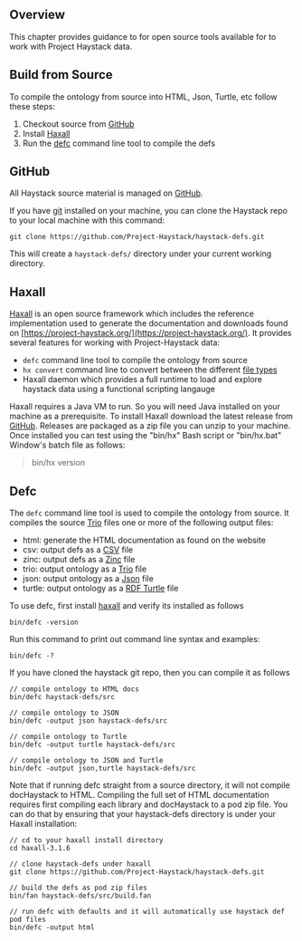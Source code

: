 ## <a name="overview"></a>Overview

This chapter provides guidance to for open source tools available for to work with Project Haystack data.

## <a name="build"></a>Build from Source

To compile the ontology from source into HTML, Json, Turtle, etc follow these steps:

1. Checkout source from [GitHub](#github)
2. Install [Haxall](#haxall)
3. Run the [defc](#defc) command line tool to compile the defs


## <a name="github"></a>GitHub

All Haystack source material is managed on [GitHub](https://github.com/Project-Haystack/haystack-defs).

If you have [git](https://git-scm.com/) installed on your machine, you can clone the Haystack repo to your local machine with this command:

    git clone https://github.com/Project-Haystack/haystack-defs.git

This will create a `haystack-defs/` directory under your current working directory.

## <a name="haxall"></a>Haxall

[Haxall](https://haxall.io) is an open source framework which includes the reference implementation used to generate the documentation and downloads found on [https://project-haystack.org/](https://project-haystack.org/).  It provides several features for working with Project-Haystack data:

* `defc` command line tool to compile the ontology from source
* `hx convert` command line to convert between the different [file types](Filetypes)
* Haxall daemon which provides a full runtime to load and explore haystack data using a functional scripting langauge


Haxall requires a Java VM to run.  So you will need Java installed on your machine as a prerequisite.  To install Haxall download the latest release from [GitHub](https://github.com/haxall/haxall/releases).  Releases are packaged as a zip file you can unzip to your machine.  Once installed you can test using the "bin/hx" Bash script or "bin/hx.bat" Window's batch file as follows:

> bin/hx version


## <a name="defc"></a>Defc

The `defc` command line tool is used to compile the ontology from source. It compiles the source [Trio](Trio) files one or more of the following output files:

* html: generate the HTML documentation as found on the website
* csv: output defs as a [CSV](Csv) file
* zinc: output defs as a [Zinc](Zinc) file
* trio: output ontology as a [Trio](Trio) file
* json: output ontology as a [Json](Json) file
* turtle: output ontology as a [RDF Turtle](Rdf) file


To use defc, first install [haxall](#haxall) and verify its installed as follows

    bin/defc -version

Run this command to print out command line syntax and examples:

    bin/defc -?

If you have cloned the haystack git repo, then you can compile it as follows

    // compile ontology to HTML docs
    bin/defc haystack-defs/src
    
    // compile ontology to JSON
    bin/defc -output json haystack-defs/src
    
    // compile ontology to Turtle
    bin/defc -output turtle haystack-defs/src
    
    // compile ontology to JSON and Turtle
    bin/defc -output json,turtle haystack-defs/src

Note that if running defc straight from a source directory, it will not compile docHaystack to HTML.  Compiling the full set of HTML documentation requires first compiling each library and docHaystack to a pod zip file. You can do that by ensuring that your haystack-defs directory is under your Haxall installation:

    // cd to your haxall install directory
    cd haxall-3.1.6
    
    // clone haystack-defs under haxall
    git clone https://github.com/Project-Haystack/haystack-defs.git
    
    // build the defs as pod zip files
    bin/fan haystack-defs/src/build.fan
    
    // run defc with defaults and it will automatically use haystack def pod files
    bin/defc -output html

